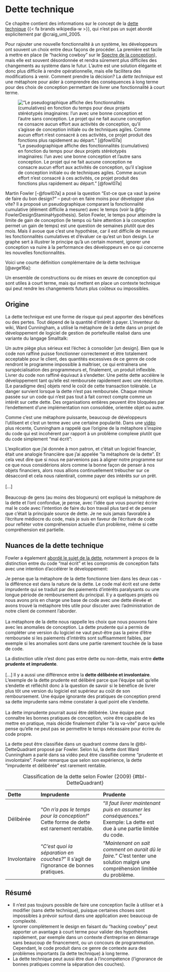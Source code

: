 # Dette technique {#sec-DetteTechnique}

Ce chapitre contient des informations sur le concept de la [dette technique](https://fr.wikipedia.org/wiki/Dette_technique)\ {{< fa brands wikipedia-w >}}, qui n'est pas un sujet abordé explicitement par @craig_uml_2005.

Pour rajouter une nouvelle fonctionnalité à un système, les développeurs ont souvent un choix entre deux façons de procéder. La première est facile à mettre en place (le "hacking cowboy" sur le [Spectre de la conception](#sec-SpectreDeLaConception)), mais elle est souvent désordonnée et rendra sûrement plus difficiles des changements au système dans le futur.
L'autre est une solution élégante et donc plus difficile à rendre opérationnelle, mais elle facilitera des modifications à venir.
Comment prendre la décision?
La *dette technique* est une métaphore pour aider à comprendre des conséquences à long terme pour des choix de conception permettant de livrer une fonctionnalité à court terme.

!["Le pseudographique affiche des fonctionnalités (cumulatives) en fonction du temps pour deux projets stéréotypés imaginaires: l'un avec une bonne conception et l'autre sans conception. Le projet qui ne fait aucune conception ne consacre aucun effort aux activités de conception, qu'il s'agisse de conception initiale ou de techniques agiles. Comme aucun effort n'est consacré à ces activités, ce projet produit des fonctions plus rapidement au départ." [@fowl07a]](images/FowlerPseuoGraphFunctionaltyTime.svg){#fig-FowlerDesignStaminaHypothesis}

Martin Fowler [-@fowl07a] a posé la question "Est-ce que ça vaut la peine de faire du bon design?" -- peut-on en faire moins pour développer plus vite?
Il a proposé un pseudographique comparant la fonctionnalité cumulative (élément difficile à mesurer) avec le temps (voir la @fig-FowlerDesignStaminaHypothesis).
Selon Fowler, le temps pour atteindre la limite de gain de conception (le temps où faire attention à la conception permet un gain de temps) est une question de semaines plutôt que des mois.
Mais il avoue que c'est une hypothèse, car il est difficile de mesurer les fonctionnalités cumulatives et d'évaluer ce qu'est un bon design.
Le graphe sert à illustrer le principe qu'à un certain moment, ignorer une conception va nuire à la performance des développeurs en ce qui concerne les nouvelles fonctionnalités.

Voici une courte définition complémentaire de la dette technique [@avge16a]:

::: {.callout}
Un ensemble de constructions ou de mises en œuvre de conception qui sont utiles à court terme, mais qui mettent en place un contexte technique qui peut rendre les changements futurs plus coûteux ou impossibles.
:::

## Origine

La dette technique est une forme de risque qui peut apporter des bénéfices ou des pertes. Tout dépend de la quantité d'intérêt à payer. L'inventeur du wiki, Ward Cunningham, a utilisé la métaphore de la dette dans un projet de développement de logiciel de gestion de portefeuille réalisé dans une variante du langage Smalltalk:

::: {.callout}
Un autre piège plus sérieux est l'échec à consolider [un design].
Bien que le code non raffiné puisse fonctionner correctement et être totalement acceptable pour le client, des quantités excessives de ce genre de code rendront le programme impossible à maîtriser, ce qui entraînera une surspécialisation des programmeurs et, finalement, un produit inflexible.
Livrer du code non raffiné équivaut à s'endetter.
Une petite dette accélère le développement tant qu'elle est remboursée rapidement avec une réécriture. 
[Le paradigme des] objets rend le coût de cette transaction tolérable. 
Le danger survient lorsque la dette n'est pas remboursée. 
Chaque minute passée sur un code qui n'est pas tout à fait correct compte comme un intérêt sur cette dette. 
Des organisations entières peuvent être bloquées par l'endettement d'une implémentation non consolidée, orientée objet ou autre.
:::

Comme c'est une métaphore puissante, beaucoup de développeurs l'utilisent et c'est un terme avec une certaine popularité. 
Dans une [vidéo](https://www.youtube.com/watch?v=pqeJFYwnkjE) plus récente, Cunningham a rappelé que l'origine de la métaphore s'inspire du code qui est incohérent par rapport à un problème complexe plutôt que du code simplement "mal écrit":

::: {.callout}
L'explication que j'ai donnée à mon patron, et c'était un logiciel financier, était une analogie financière que j'ai appelée "la métaphore de la dette". Et cela veut dire que si nous ne parvenions pas à aligner notre programme sur ce que nous considérions alors comme la bonne façon de penser à nos objets financiers, alors nous allions continuellement trébucher sur ce désaccord et cela nous ralentirait, comme payer des intérêts sur un prêt.  
\   
[...]  
\   
Beaucoup de gens (au moins des blogueurs) ont expliqué la métaphore de la dette et l'ont confondue, je pense, avec l'idée que vous pourriez écrire mal le code avec l'intention de faire du bon travail plus tard et de penser que c'était la principale source de dette. Je ne suis jamais favorable à l'écriture médiocre du code, mais je suis en faveur de l'écriture de code pour refléter votre compréhension actuelle d'un problème, même si cette compréhension est partielle.
:::

## Nuances de la dette technique

Fowler a également [abordé le sujet de la dette](https://martinfowler.com/bliki/TechnicalDebtQuadrant.html), notamment à propos de la distinction entre du code "mal écrit" et les compromis de conception faits avec une intention d'accélérer le développement:

::: {.callout}
Je pense que la métaphore de la dette fonctionne bien dans les deux cas - la différence est dans la nature de la dette. Le code mal écrit est une dette imprudente qui se traduit par des paiements d'intérêts paralysants ou une longue période de remboursement du principal. Il y a quelques projets où nous avons pris en charge une base de code avec une dette élevée et avons trouvé la métaphore très utile pour discuter avec l'administration de notre client de comment l'aborder.  
\   
La métaphore de la dette nous rappelle les choix que nous pouvons faire avec les anomalies de conception. La dette prudente qui a permis de compléter une version du logiciel ne vaut peut-être pas la peine d'être remboursée si les paiements d'intérêts sont suffisamment faibles, par exemple si les anomalies sont dans une partie rarement touchée de la base de code.  

La distinction utile n'est donc pas entre dette ou non-dette, mais entre **dette prudente et imprudente**.  
\   
[...] Il y a aussi une différence entre la **dette délibérée et involontaire**. L'exemple de la dette prudente est délibéré parce que l'équipe sait qu'elle s'endette et réfléchit donc à la question de savoir si le bénéfice de livrer plus tôt une version du logiciel est supérieur au coût de son remboursement. Une équipe ignorante des pratiques de conception prend sa dette imprudente sans même constater à quel point elle s'endette.  
\   
La dette imprudente pourrait aussi être délibérée. Une équipe peut connaître les bonnes pratiques de conception, voire être capable de les mettre en pratique, mais décide finalement d'aller "à la va-vite" parce qu'elle pense qu'elle ne peut pas se permettre le temps nécessaire pour écrire du code propre.
:::

La dette peut être classifiée dans un quadrant comme dans le @tbl-DetteQuadrant proposé par Fowler. Selon lui, la dette dont Ward Cunningham a parlé dans sa vidéo peut être classifiée comme "prudente et involontaire". Fowler remarque que selon son expérience, la dette "imprudente et délibérée" est rarement rentable.

: Classification de la dette selon Fowler (2009) {#tbl-DetteQuadrant}

**Dette** | \cellcolor{red!15}**Imprudente** | \cellcolor{green!15}**Prudente**
:--|:----------|:----------
Délibérée | \cellcolor{red!15}"*On n'a pas le temps pour la conception!*" \newline Cette forme de dette est rarement rentable.  |  \cellcolor{green!15}"*Il faut livrer maintenant puis en assumer les conséquences.*" \newline Exemple: La dette est due à une partie limitée du code.
Involontaire | \cellcolor{red!15}"*C'est quoi la séparation en couches?*" \newline Il s'agit de l'ignorance de bonnes pratiques. | \cellcolor{green!15}"*Maintenant on sait comment on aurait dû le faire.*" \newline C'est tenter une solution malgré une compréhension limitée du problème.


## Résumé

- Il n'est pas toujours possible de faire une conception facile à utiliser et à modifier (sans dette technique), puisque certaines choses sont impossibles à prévoir surtout dans une application avec beaucoup de complexité.
- Ignorer complètement le design en faisant du "hacking cowboy" peut apporter un avantage à court terme pour valider des hypothèses rapidement, par exemple dans un contexte d'entreprise en démarrage sans beaucoup de financement, ou un concours de programmation.
Cependant, le code produit dans ce genre de contexte aura des problèmes importants (la dette technique) à long terme.
- La dette technique peut aussi être due à l'incompétence (l'ignorance de bonnes pratiques comme la séparation des couches).
